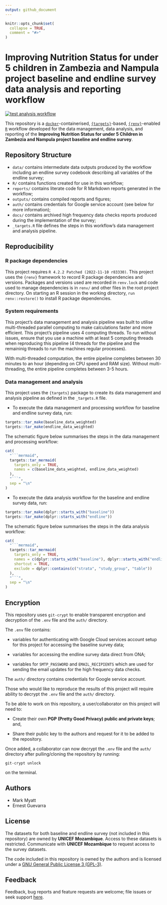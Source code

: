 ```yaml
---
output: github_document
---
```


<!-- README.md is generated from README.Rmd. Please edit that file -->

```r
knitr::opts_chunk$set(
  collapse = TRUE,
  comment = "#>"
)
```

# Improving Nutrition Status for under 5 children in Zambezia and Nampula project baseline and endline survey data analysis and reporting workflow

<!-- badges: start -->
[![test analysis workflow](https://github.com/katilingban/zambezia-nampula-survey/actions/workflows/test-analysis-workflow.yaml/badge.svg)](https://github.com/katilingban/zambezia-nampula-survey/actions/workflows/test-analysis-workflow.yaml)
<!-- badges: end -->

This repository is a [`docker`](https://www.docker.com/get-started)-containerised, [`{targets}`](https://docs.ropensci.org/targets/)-based, [`{renv}`](https://rstudio.github.io/renv/articles/renv.html)-enabled [`R`](https://cran.r-project.org/) workflow developed for the data management, data analysis, and reporting of the **Improving Nutrition Status for under 5 Children in Zambezia and Nampula project baseline and endline survey**.


## Repository Structure

* `data/` contains intermediate data outputs produced by the workflow including an endline survey codebook describing all variables of the endline survey;
* `R/` contains functions created for use in this workflow;
* `reports/` contains literate code for R Markdown reports generated in the workflow;
* `outputs/` contains compiled reports and figures;
* `auth/` contains credentials for Google service account (see below for more information);
* `docs/` contains archived high frequency data checks reports produced during the implementation of the survey;
* `_targets.R` file defines the steps in this workflow's data management and analysis pipeline.


## Reproducibility

### R package dependencies

This project requires `R 4.2.2 Patched (2022-11-10 r83330)`. This project uses the `{renv}` framework to record R package dependencies and versions. Packages and versions used are recorded in `renv.lock` and code used to manage dependencies is in `renv/` and other files in the root project directory. On starting an R session in the working directory, `run renv::restore()` to install R package dependencies.

### System requirements

This project's data management and analysis pipeline was built to utilise multi-threaded parallel computing to make calculations faster and more efficient. This project's pipeline uses 4 computing threads. To run without issues, ensure that you use a machine with at least 5 computing threads when reproducing this pipeline (4 threads for the pipeline and the remaininig threads to run the machines regular processes).

With multi-threaded computation, the entire pipeline completes between 30 minutes to an hour (depending on CPU speed and RAM size). Without multi-threading, the entire pipeline completes between 3-5 hours.

### Data management and analysis

This project uses the `{targets}` package to create its data management and analysis pipeline as defined in the `_targets.R` file.

* To execute the data management and processing workflow for baseline and endline survey data, run:

```R
targets::tar_make(baseline_data_weighted)
targets::tar_make(endline_data_weighted)
```

The schematic figure below summarises the steps in the data management and processing workflow:

```r
cat(
  "```mermaid",
  targets::tar_mermaid(
    targets_only = TRUE, 
    names = c(baseline_data_weighted, endline_data_weighted)
  ),
  "```",
  sep = "\n"
)
```

* To execute the data analysis workflow for the baseline and endline survey data, run:

```R
targets::tar_make(dplyr::starts_with("baseline"))
targets::tar_make(dplyr::starts_with("endline"))
```

The schematic figure below summarises the steps in the data analysis workflow:

```r
cat(
  "```mermaid",
  targets::tar_mermaid(
    targets_only = TRUE, 
    names = c(dplyr::starts_with("baseline"), dplyr::starts_with("endline")),
    shortcut = TRUE,
    exclude = dplyr::contains(c("strata", "study_group", "table"))
  ),
  "```",
  sep = "\n"
)
```

## Encryption

This repository uses `git-crypt` to enable transparent encryption and decryption of the `.env` file and the `auth/` directory.

The `.env` file contains:

* variables for authenticating with Google Cloud services account setup for this project for accessing the baseline survey data;

* variables for accessing the endline survey data direct from ONA;

* variables for `SMTP_PASSWORD` and `EMAIL_RECIPIENTS` which are used for sending the email updates for the high frequency data checks.

The `auth/` directory contains credentials for Google service account.

Those who would like to reproduce the results of this project will require ability to decrypt the `.env` file and the `auth/` directory.

To be able to work on this repository, a user/collaborator on this project will need to:

* Create their own **PGP (Pretty Good Privacy) public and private keys**; and,

* Share their public key to the authors and request for it to be added to the repository.

Once added, a collaborator can now decrypt the `.env` file and the `auth/` directory after pulling/cloning the repository by running:

```
git-crypt unlock
```

on the terminal.

## Authors

* Mark Myatt
* Ernest Guevarra

## License
The datasets for both baseline and endline survey (not included in this repository) are owned by **UNICEF Mozambique**. Access to these datasets is restricted. Communicate with **UNICEF Mozambique** to request access to the survey datasets.

The code included in this repository is owned by the authors and is licensed under a [GNU General Public License 3 (GPL-3)](https://opensource.org/licenses/GPL-3.0).

## Feedback

Feedback, bug reports and feature requests are welcome; file issues or seek support [here](https://github.com/katilingban/zambezia-nampula-survey/issues).
